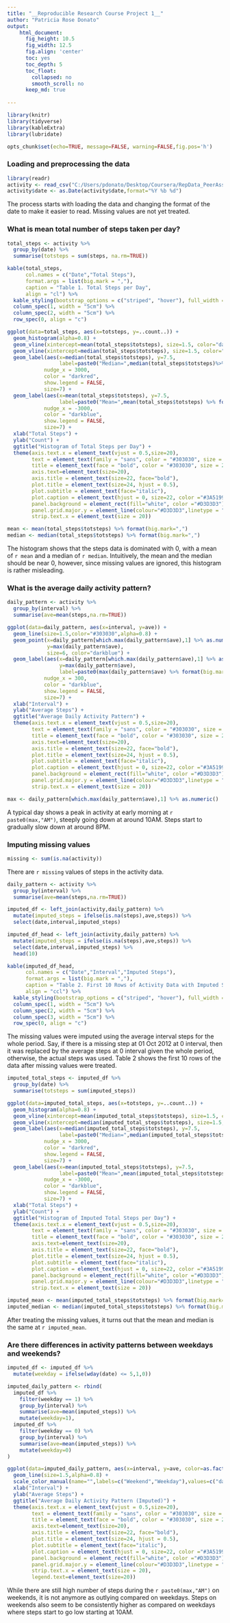 ```yaml
---
title: "__Reproducible Research Course Project 1__" 
author: "Patricia Rose Donato"
output:
    html_document:
      fig_height: 10.5
      fig_width: 12.5
      fig.align: 'center'
      toc: yes
      toc_depth: 5
      toc_float:
        collapsed: no
        smooth_scroll: no
      keep_md: true
    
---
```


<style type="text/css">
    caption {
      color: #303030;
      font-size: 0.8em;
      text-align: center;
    } 
    table{
      border: 0.75px solid #303030;
      font-size: 14px;
    }
</style>

```r
library(knitr)
library(tidyverse)
library(kableExtra)
library(lubridate)

opts_chunk$set(echo=TRUE, message=FALSE, warning=FALSE,fig.pos='h')
```

### **Loading and preprocessing the data**

```r
library(readr)
activity <- read_csv("C:/Users/pdonato/Desktop/Coursera/RepData_PeerAssessment1/activity.zip")
activity$date <- as.Date(activity$date,format="%Y %b %d")
```

The process starts with loading the data and changing the format of the date to make it easier to read. Missing values are not yet treated.

### **What is mean total number of steps taken per day?**

```r
total_steps <- activity %>%
  group_by(date) %>%
  summarise(totsteps = sum(steps, na.rm=TRUE))

kable(total_steps, 
      col.names = c("Date","Total Steps"),
      format.args = list(big.mark = ","),
      caption = "Table 1. Total Steps per Day",
      align = "cl") %>% 
  kable_styling(bootstrap_options = c("striped", "hover"), full_width = F, font_size = 15) %>% 
  column_spec(1, width = "5cm") %>%
  column_spec(2, width = "5cm") %>%
  row_spec(0, align = "c")
```

```r
ggplot(data=total_steps, aes(x=totsteps, y=..count..)) + 
  geom_histogram(alpha=0.8) +
  geom_vline(xintercept=mean(total_steps$totsteps), size=1.5, color="darkblue") +
  geom_vline(xintercept=median(total_steps$totsteps), size=1.5, color="darkred") +
  geom_label(aes(x=median(total_steps$totsteps), y=7.5, 
                 label=paste0("Median=",median(total_steps$totsteps)%>% format(big.mark=","))),
            nudge_x = 3000,
            color = "darkred",
            show.legend = FALSE,
            size=7) +
  geom_label(aes(x=mean(total_steps$totsteps), y=7.5,
                 label=paste0("Mean=",mean(total_steps$totsteps) %>% format(big.mark=","))),
            nudge_x = -3000,
            color = "darkblue",
            show.legend = FALSE,
            size=7) +
  xlab("Total Steps") +
  ylab("Count") +
  ggtitle("Histogram of Total Steps per Day") +
  theme(axis.text.x = element_text(vjust = 0.5,size=20),
        text = element_text(family = "sans", color = "#303030", size = 20),
        title = element_text(face = "bold", color = "#303030", size = 23),
        axis.text=element_text(size=20),
        axis.title = element_text(size=22, face="bold"),
        plot.title = element_text(size=24, hjust = 0.5),
        plot.subtitle = element_text(face="italic"),
        plot.caption = element_text(hjust = 0, size=22, color ="#3A5199",face="italic"),
        panel.background = element_rect(fill="white", color ="#D3D3D3"),
        panel.grid.major.y = element_line(colour="#D3D3D3",linetype = "dashed"),
        strip.text.x = element_text(size = 20))
```

```r
mean <- mean(total_steps$totsteps) %>% format(big.mark=",")
median <- median(total_steps$totsteps) %>% format(big.mark=",")
```

The histogram shows that the steps data is dominated with 0, with a mean of `r mean` and a median of `r median`. Intuitively, the mean and the median should be near 0, however, since missing values are ignored, this histogram is rather misleading.

### **What is the average daily activity pattern?**
```r
daily_pattern <- activity %>%
  group_by(interval) %>%
  summarise(ave=mean(steps,na.rm=TRUE))

ggplot(data=daily_pattern, aes(x=interval, y=ave)) +
  geom_line(size=1.5,color="#303030",alpha=0.8) +
  geom_point(x=daily_pattern[which.max(daily_pattern$ave),1] %>% as.numeric(),
             y=max(daily_pattern$ave),
             size=6, color="darkblue") +
  geom_label(aes(x=daily_pattern[which.max(daily_pattern$ave),1] %>% as.numeric(), 
                 y=max(daily_pattern$ave),
                 label=paste0(max(daily_pattern$ave) %>% format(big.mark=",")," steps")),
            nudge_x = 300,
            color = "darkblue",
            show.legend = FALSE,
            size=7) +
  xlab("Interval") +
  ylab("Average Steps") +
  ggtitle("Average Daily Activity Pattern") +
  theme(axis.text.x = element_text(vjust = 0.5,size=20),
        text = element_text(family = "sans", color = "#303030", size = 20),
        title = element_text(face = "bold", color = "#303030", size = 23),
        axis.text=element_text(size=20),
        axis.title = element_text(size=22, face="bold"),
        plot.title = element_text(size=24, hjust = 0.5),
        plot.subtitle = element_text(face="italic"),
        plot.caption = element_text(hjust = 0, size=22, color ="#3A5199",face="italic"),
        panel.background = element_rect(fill="white", color ="#D3D3D3"),
        panel.grid.major.y = element_line(colour="#D3D3D3",linetype = "dashed"),
        strip.text.x = element_text(size = 20))
```

```r
max <- daily_pattern[which.max(daily_pattern$ave),1] %>% as.numeric()
```

A typical day shows a peak in activity at early morning at `r paste0(max,"AM")`, steeply going down at around 10AM. Steps start to gradually slow down at around 8PM.

### **Imputing missing values**

```r
missing <- sum(is.na(activity))
```

There are `r missing` values of steps in the activity data.

```r
daily_pattern <- activity %>%
  group_by(interval) %>%
  summarise(ave=mean(steps,na.rm=TRUE))

imputed_df <- left_join(activity,daily_pattern) %>%
  mutate(imputed_steps = ifelse(is.na(steps),ave,steps)) %>%
  select(date,interval,imputed_steps)

imputed_df_head <- left_join(activity,daily_pattern) %>%
  mutate(imputed_steps = ifelse(is.na(steps),ave,steps)) %>%
  select(date,interval,imputed_steps) %>% 
  head(10)

kable(imputed_df_head, 
      col.names = c("Date","Interval","Imputed Steps"),
      format.args = list(big.mark = ","),
      caption = "Table 2. First 10 Rows of Activity Data with Imputed Steps",
      align = "ccl") %>% 
  kable_styling(bootstrap_options = c("striped", "hover"), full_width = F, font_size = 15) %>% 
  column_spec(1, width = "5cm") %>%
  column_spec(2, width = "5cm") %>%
  column_spec(3, width = "5cm") %>%
  row_spec(0, align = "c")
```

The missing values were imputed using the average interval steps for the whole period. Say, if there is a missing step at 01 Oct 2012 at 0 interval, then it was replaced by the average steps at 0 interval given the whole period, otherwise, the actual steps was used. Table 2 shows the first 10 rows of the data after missing values were treated.

```r
imputed_total_steps <- imputed_df %>%
  group_by(date) %>%
  summarise(totsteps = sum(imputed_steps))

ggplot(data=imputed_total_steps, aes(x=totsteps, y=..count..)) + 
  geom_histogram(alpha=0.8) +
  geom_vline(xintercept=mean(imputed_total_steps$totsteps), size=1.5, color="darkblue") +
  geom_vline(xintercept=median(imputed_total_steps$totsteps), size=1.5, color="darkred") +
  geom_label(aes(x=median(imputed_total_steps$totsteps), y=7.5, 
                 label=paste0("Median=",median(imputed_total_steps$totsteps)%>% format(big.mark=","))),
            nudge_x = 3000,
            color = "darkred",
            show.legend = FALSE,
            size=7) +
  geom_label(aes(x=mean(imputed_total_steps$totsteps), y=7.5,
                 label=paste0("Mean=",mean(imputed_total_steps$totsteps) %>% format(big.mark=","))),
            nudge_x = -3000,
            color = "darkblue",
            show.legend = FALSE,
            size=7) +
  xlab("Total Steps") +
  ylab("Count") +
  ggtitle("Histogram of Imputed Total Steps per Day") +
  theme(axis.text.x = element_text(vjust = 0.5,size=20),
        text = element_text(family = "sans", color = "#303030", size = 20),
        title = element_text(face = "bold", color = "#303030", size = 23),
        axis.text=element_text(size=20),
        axis.title = element_text(size=22, face="bold"),
        plot.title = element_text(size=24, hjust = 0.5),
        plot.subtitle = element_text(face="italic"),
        plot.caption = element_text(hjust = 0, size=22, color ="#3A5199",face="italic"),
        panel.background = element_rect(fill="white", color ="#D3D3D3"),
        panel.grid.major.y = element_line(colour="#D3D3D3",linetype = "dashed"),
        strip.text.x = element_text(size = 20))
```

```r
imputed_mean <- mean(imputed_total_steps$totsteps) %>% format(big.mark=",")
imputed_median <- median(imputed_total_steps$totsteps) %>% format(big.mark=",")
```

After treating the missing values, it turns out that the mean and median is the same at `r imputed_mean`.

### **Are there differences in activity patterns between weekdays and weekends?**

```r
imputed_df <- imputed_df %>%
  mutate(weekday = ifelse(wday(date) <= 5,1,0))

imputed_daily_pattern <- rbind(
  imputed_df %>%
    filter(weekday == 1) %>%
    group_by(interval) %>%
    summarise(ave=mean(imputed_steps)) %>%
    mutate(weekday=1),
  imputed_df %>%
    filter(weekday == 0) %>%
    group_by(interval) %>%
    summarise(ave=mean(imputed_steps)) %>%
    mutate(weekday=0)
)

ggplot(data=imputed_daily_pattern, aes(x=interval, y=ave, color=as.factor(weekday))) +
  geom_line(size=1.5,alpha=0.8) +
  scale_color_manual(name="",labels=c("Weekend","Weekday"),values=c("darkblue", "darkred")) +
  xlab("Interval") +
  ylab("Average Steps") +
  ggtitle("Average Daily Activity Pattern (Imputed)") +
  theme(axis.text.x = element_text(vjust = 0.5,size=20),
        text = element_text(family = "sans", color = "#303030", size = 20),
        title = element_text(face = "bold", color = "#303030", size = 23),
        axis.text=element_text(size=20),
        axis.title = element_text(size=22, face="bold"),
        plot.title = element_text(size=24, hjust = 0.5),
        plot.subtitle = element_text(face="italic"),
        plot.caption = element_text(hjust = 0, size=22, color ="#3A5199",face="italic"),
        panel.background = element_rect(fill="white", color ="#D3D3D3"),
        panel.grid.major.y = element_line(colour="#D3D3D3",linetype = "dashed"),
        strip.text.x = element_text(size = 20),
        legend.text=element_text(size=20))
```

While there are still high number of steps during the `r paste0(max,"AM")` on weekends, it is not anymore as outlying compared on weekdays. Steps on weekends also seem to be consistently higher as compared on weekdays where steps start to go low starting at 10AM.